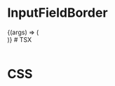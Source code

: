 
<Meta title="Components/InputFieldBorder" component={InputFieldBorder} />

# InputFieldBorder

<Canvas>
  <Story name="InputField" args={{}}>
    {(args) => (
      <div
        style={{ display: "flex", justifyContent: "center", marginTop: "1rem" }}
      >
        <InputFieldBorder {...args} />
      </div>
    )}
  </Story>
</Canvas>
# TSX

```tsx

```

# CSS

```css

```
